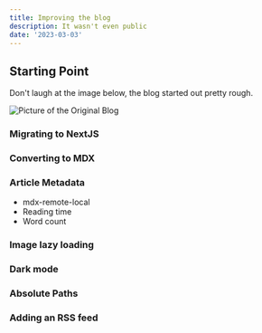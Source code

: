 ```yaml
---
title: Improving the blog
description: It wasn't even public
date: '2023-03-03'
---
```


## Starting Point

Don't laugh at the image below, the blog started out pretty rough.

![Picture of the Original Blog](/article/images/original_blog.png)

### Migrating to NextJS

### Converting to MDX

### Article Metadata

- mdx-remote-local
- Reading time
- Word count

### Image lazy loading
### Dark mode

### Absolute Paths

### Adding an RSS feed

